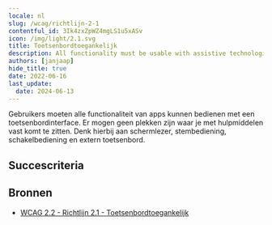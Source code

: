 ```yaml
---
locale: nl
slug: /wcag/richtlijn-2-1
contentful_id: 3Ik4zxZpWZ4mgLS1u5xASv
icon: /img/light/2.1.svg
title: Toetsenbordtoegankelijk
description: All functionality must be usable with assistive technologies.
authors: [janjaap]
hide_title: true
date: 2022-06-16
last_update:
  date: 2024-06-13
---
```


<Hero
  title="Toetsenbordtoegankelijk"
  image="/img/light/2.1.svg"
  alt="WCAG 2.1 icon"
  prefix="Richtlijn 2.1"
/>

Gebruikers moeten alle functionaliteit van apps kunnen bedienen met een toetsenbordinterface. Er mogen geen plekken zijn waar je met hulpmiddelen vast komt te zitten. Denk hierbij aan schermlezer, stembediening, schakelbediening en extern toetsenbord.

## Succescriteria

<LinkList title="Succescriteria" isHighlighted={true}>
  <LinkListItem
    url="/nl/richtlijnen/wcag/succescriterium-2-1-1"
    title="Succescriterium 2.1.1 - Toetsenbord"
    label="Toetsenbord"
    description="Ensure that all functionality in the app can be used with assistive technologies."
    image="/img/light/2.1.1.svg"
    alt="WCAG 2.1.1 icon"
  />
  <LinkListItem
    url="/nl/richtlijnen/wcag/succescriterium-2-1-2"
    title="Succescriterium 2.1.2 - Geen toetsenbordval"
    label="Geen toetsenbordval"
    description="Ensure users of assistive technologies can't get stuck anywhere in the app."
    image="/img/light/2.1.2.svg"
    alt="WCAG 2.1.2 icon"
  />
  <LinkListItem
    url="/nl/richtlijnen/wcag/succescriterium-2-1-3"
    title="Succescriterium 2.1.3 - Toetsenbord (geen uitzondering)"
    label="Toetsenbord (geen uitzondering)"
    description="All functionality of the content must be operable through a keyboard interface without requiring specific timings for individual keystrokes."
    image="/img/light/2.1.3.svg"
    alt="WCAG 2.1.3 icon"
  />
  <LinkListItem
    url="/nl/richtlijnen/wcag/succescriterium-2-1-4"
    title="Succescriterium 2.1.4 - Enkel teken sneltoetsen"
    label="Enkel teken sneltoetsen"
    description="Ensure that shortcuts cannot be accidentally activated when using assistive technologies."
    image="/img/light/2.1.4.svg"
    alt="WCAG 2.1.4 icon"
  />
</LinkList>

## Bronnen

- [WCAG 2.2 - Richtlijn 2.1 - Toetsenbordtoegankelijk](https://www.w3.org/Translations/WCAG22-nl/#toetsenbordtoegankelijk)
